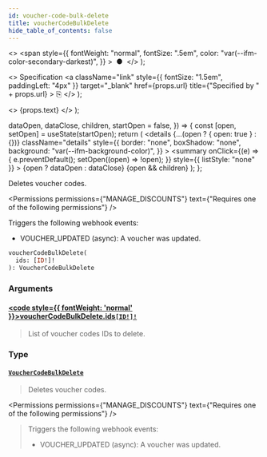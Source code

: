 ```yaml
---
id: voucher-code-bulk-delete
title: voucherCodeBulkDelete
hide_table_of_contents: false
---
```


  <>
    <span
      style={{
        fontWeight: "normal",
        fontSize: ".5em",
        color: "var(--ifm-color-secondary-darkest)",
      }}
    >
      &nbsp;●&nbsp;
    </span>
  </>
);

  <>
    Specification
    <a
      className="link"
      style={{ fontSize: "1.5em", paddingLeft: "4px" }}
      target="\_blank"
      href={props.url}
      title={"Specified by " + props.url}
    >
      ⎘
    </a>
  </>
);

  <>
    <span className={props.class}>{props.text}</span>
  </>
);


  dataOpen,
  dataClose,
  children,
  startOpen = false,
}) => {
  const [open, setOpen] = useState(startOpen);
  return (
    <details
      {...(open ? { open: true } : {})}
      className="details"
      style={{
        border: "none",
        boxShadow: "none",
        background: "var(--ifm-background-color)",
      }}
    >
      <summary
        onClick={(e) => {
          e.preventDefault();
          setOpen((open) => !open);
        }}
        style={{ listStyle: "none" }}
      >
        {open ? dataOpen : dataClose}
      </summary>
      {open && children}
    </details>
  );
};

Deletes voucher codes.

<Badge text="Added in Saleor 3.18" class="secondary margin-bottom--sm" />

<Permissions
  permissions={"MANAGE_DISCOUNTS"}
  text={"Requires one of the following permissions"}
/>

Triggers the following webhook events:

- VOUCHER_UPDATED (async): A voucher was updated.

```graphql
voucherCodeBulkDelete(
  ids: [ID!]!
): VoucherCodeBulkDelete
```

### Arguments

#### [<code style={{ fontWeight: 'normal' }}>voucherCodeBulkDelete.<b>ids</b></code>](#)<Bullet />[`[ID!]!`](../../../api-reference/miscellaneous/scalars/id) <Badge class="badge badge--secondary" text="non-null"/> <Badge class="badge badge--secondary" text="scalar"/>

> List of voucher codes IDs to delete.

### Type

#### [`VoucherCodeBulkDelete`](../../../api-reference/discounts/objects/voucher-code-bulk-delete) <Badge class="badge badge--secondary" text="object"/>

> Deletes voucher codes.
>
> <Badge text="Added in Saleor 3.18" class="secondary margin-bottom--sm" />

<Permissions
  permissions={"MANAGE_DISCOUNTS"}
  text={"Requires one of the following permissions"}
/>

> Triggers the following webhook events:
>
> - VOUCHER_UPDATED (async): A voucher was updated.

